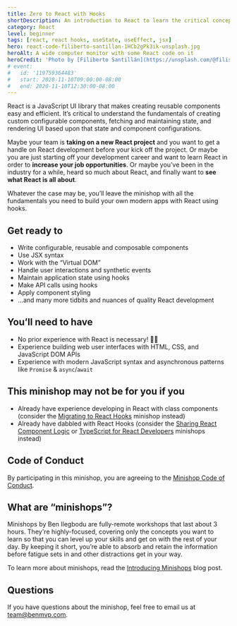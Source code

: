 ```yaml
---
title: Zero to React with Hooks
shortDescription: An introduction to React to learn the critical concepts needed for building modern React applications using hooks
category: React
level: beginner
tags: [react, react hooks, useState, useEffect, jsx]
hero: react-code-filiberto-santillan-1HCb2gPk3ik-unsplash.jpg
heroAlt: A wide computer monitor with some React code on it
heroCredit: 'Photo by [Filiberto Santillán](https://unsplash.com/@filisantillan)'
# event:
#   id: '119759364483'
#   start: 2020-11-10T09:00:00-08:00
#   end: 2020-11-10T12:30:00-08:00
---
```


React is a JavaScript UI library that makes creating reusable components easy and efficient. It’s critical to understand the fundamentals of creating custom configurable components, fetching and maintaining state, and rendering UI based upon that state and component configurations.

Maybe your team is **taking on a new React project** and you want to get a handle on React development before your kick off the project. Or maybe you are just starting off your development career and want to learn React in order to **increase your job opportunities**. Or maybe you’ve been in the industry for a while, heard so much about React, and finally want to **see what React is all about**.

Whatever the case may be, you’ll leave the minishop with all the fundamentals you need to build your own modern apps with React using hooks.

## Get ready to

- Write configurable, reusable and composable components
- Use JSX syntax
- Work with the “Virtual DOM”
- Handle user interactions and synthetic events
- Maintain application state using hooks
- Make API calls using hooks
- Apply component styling
- ...and many more tidbits and nuances of quality React development

## You’ll need to have

- No prior experience with React is necessary! 🙌🏾
- Experience building web user interfaces with HTML, CSS, and JavaScript DOM APIs
- Experience with modern JavaScript syntax and asynchronous patterns like `Promise` & `async`/`await`

## This minishop may not be for you if you

- Already have experience developing in React with class components (consider the [Migrating to React Hooks](/minishops/migrating-to-react-hooks/) minishop instead)
- Already have dabbled with React Hooks (consider the [Sharing React Component Logic](/minishops/sharing-react-component-logic/) or [TypeScript for React Developers](/minishops/typescript-for-react-developers/) minishops instead)

## Code of Conduct

By participating in this minishop, you are agreeing to the [Minishop Code of Conduct](/minishops/conduct/).

## What are “minishops”?

Minishops by Ben Ilegbodu are fully-remote workshops that last about 3 hours. They're highly-focused, covering only the concepts you want to learn so that you can level up your skills and get on with the rest of your day. By keeping it short, you’re able to absorb and retain the information before fatigue sets in and other distractions get in your way.

To learn more about minishops, read the [Introducing Minishops](/blog/introducing-minishops/) blog post.

## Questions

If you have questions about the minishop, feel free to email us at [team@benmvp.com](mailto:team@benmvp.com).
